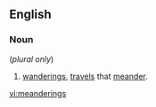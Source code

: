 ==English==
===Noun===
{{infl|en|noun}} (''plural only'')

#[[wanderings]], [[travels]] that [[meander]].

[[vi:meanderings]]